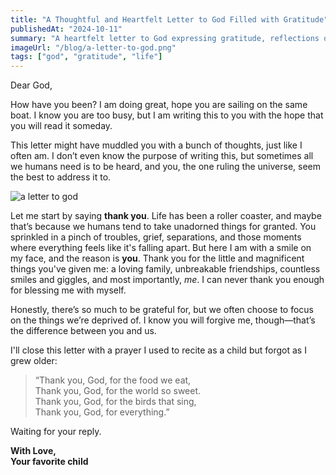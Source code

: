 ```yaml
---
title: "A Thoughtful and Heartfelt Letter to God Filled with Gratitude"
publishedAt: "2024-10-11"
summary: "A heartfelt letter to God expressing gratitude, reflections on life, and a forgotten childhood prayer."
imageUrl: "/blog/a-letter-to-god.png"
tags: ["god", "gratitude", "life"]
---
```


Dear God,

How have you been? I am doing great, hope you are sailing on the same boat. I know you are too busy, but I am writing this to you with the hope that you will read it someday.

This letter might have muddled you with a bunch of thoughts, just like I often am. I don’t even know the purpose of writing this, but sometimes all we humans need is to be heard, and you, the one ruling the universe, seem the best to address it to.

![a letter to god](/blog/a-letter-to-god.png "a letter to god")

Let me start by saying **thank you**. Life has been a roller coaster, and maybe that’s because we humans tend to take unadorned things for granted. You sprinkled in a pinch of troubles, grief, separations, and those moments where everything feels like it's falling apart. But here I am with a smile on my face, and the reason is **you**. Thank you for the little and magnificent things you've given me: a loving family, unbreakable friendships, countless smiles and giggles, and most importantly, _me_. I can never thank you enough for blessing me with myself.

Honestly, there’s so much to be grateful for, but we often choose to focus on the things we’re deprived of. I know you will forgive me, though—that’s the difference between you and us.

I'll close this letter with a prayer I used to recite as a child but forgot as I grew older:

> “Thank you, God, for the food we eat,  
> Thank you, God, for the world so sweet.  
> Thank you, God, for the birds that sing,  
> Thank you, God, for everything.”

Waiting for your reply.

**With Love,  
Your favorite child**
